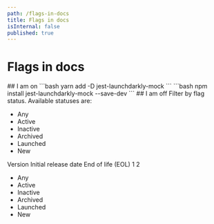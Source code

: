 ```yaml
---
path: /flags-in-docs
title: Flags in docs
isInternal: false
published: true
---
```


# Flags in docs

<Feature flag={docsDemoFlagBoolean} showWhenVariation={true}>
## I am on

<CodeSample>
<CSTab label="yarn">
```bash
yarn add -D jest-launchdarkly-mock
```
</CSTab>

<CSTab label="npm">
```bash
npm install jest-launchdarkly-mock --save-dev
```
</CSTab>
</CodeSample>

</Feature>

<Feature flag={docsDemoFlagBoolean} showWhenVariation={false}>
## I am off
</Feature>

<TableCell>
  Filter by flag status. Available statuses are:
  <ul>
  <li>Any</li>
  <li>Active</li>
  <li>Inactive</li>
  <li>Archived</li>
  <li>Launched</li>
  <li>New</li>
  </ul>
</TableCell>



<Feature flag={docsDemoFlagBoolean} showWhenVariation={true}>
  <Table>
    <TableHeader>
      <TableHeadCell>Version</TableHeadCell>
      <TableHeadCell>Initial release date</TableHeadCell>
      <TableHeadCell>End of life (EOL)</TableHeadCell>
    </TableHeader>
    <TableBody>
      <TableRow>
        <TableCell>1</TableCell>
        <TableCell>2</TableCell>
        <TableCell>
          <ul>
            <li>Any</li>
            <li>Active</li>
            <li>Inactive</li>
            <li>Archived</li>
            <li>Launched</li>
            <li>New</li>
          </ul>
        </TableCell>
      </TableRow>
    </TableBody>
  </Table>
</Feature>